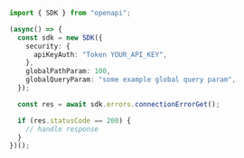 ```typescript showLineNumbers copy filename="Connection Error Get usage example"
import { SDK } from "openapi";

(async() => {
  const sdk = new SDK({
    security: {
      apiKeyAuth: "Token YOUR_API_KEY",
    },
    globalPathParam: 100,
    globalQueryParam: "some example global query param",
  });

  const res = await sdk.errors.connectionErrorGet();

  if (res.statusCode == 200) {
    // handle response
  }
})();
```
